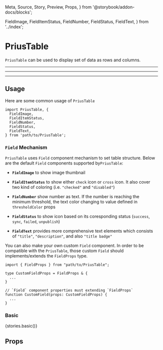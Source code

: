   Meta,
  Source,
  Story,
  Preview,
  Props,
} from '@storybook/addon-docs/blocks';

  FieldImage,
  FieldItemStatus,
  FieldNumber,
  FieldStatus,
  FieldText,
} from '../index';


<Meta
  component={PriusTable}
  id="Components|PriusTable"
  title="Components|PriusTable"
/>

# PriusTable

`PriusTable` can be used to display set of data as rows and columns.

---

---

---

## Usage

Here are some common usage of `PriusTable`

```tsx
import PriusTable, {
  FieldImage,
  FieldItemStatus,
  FieldNumber,
  FieldStatus,
  FieldText,
} from 'path/to/PriusTable';
```

### `Field` Mechanism

`PriusTable` uses `Field` component mechanism to set table structure.
Below are the default `Field` components supported by`PriusTable`:

- **`FieldImage`** to show image thumbnail

  <Props of={FieldImage} />

- **`FieldItemStatus`** to show either `check` icon or `cross` icon. It also cover two kind of coloring (i.e. `"checked"` and `"disabled"`)

  <Props of={FieldItemStatus} />

- **`FieldNumber`** show number as text. If the number is reaching the minimum threshold, the text color changing to value defined in `thresholdColor` props

  <Props of={FieldNumber} />

- **`FieldStatus`** to show icon based on its coresponding status (`success`, `sync`, `failed`, `unpublish`)

  <Props of={FieldStatus} />

- **`FieldText`** provides more comprehensive text elements which consists of `"title"`, `"description"`, and also `"title badge"`

  <Props of={FieldText} />

You can also make your own custom `Field` component. In order to be compatible with the `PriusTable`, those custom `Field` should implements/extends the `FieldProps` type.

```tsx
import { FieldProps } from "path/to/PriusTable";

type CustomFieldProps = FieldProps & {
  ...
}

// `Field` component properties must extending `FieldProps`
function CustomField(props: CustomFieldProps) {
  ...
}
```

### Basic

<Preview mdxSource={stories.basicCode}>
  <Story name="basic">{stories.basic()}</Story>
</Preview>

## Props

<Props of={ShadowPriusTable} exclude="classes" />
